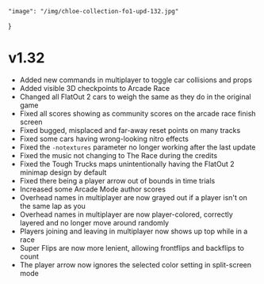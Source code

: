 	"image": "/img/chloe-collection-fo1-upd-132.jpg"
}

# v1.32

- Added new commands in multiplayer to toggle car collisions and props
- Added visible 3D checkpoints to Arcade Race
- Changed all FlatOut 2 cars to weigh the same as they do in the original game
- Fixed all scores showing as community scores on the arcade race finish screen
- Fixed bugged, misplaced and far-away reset points on many tracks
- Fixed some cars having wrong-looking nitro effects
- Fixed the `-notextures` parameter no longer working after the last update
- Fixed the music not changing to The Race during the credits
- Fixed the Tough Trucks maps unintentionally having the FlatOut 2 minimap design by default
- Fixed there being a player arrow out of bounds in time trials
- Increased some Arcade Mode author scores
- Overhead names in multiplayer are now grayed out if a player isn't on the same lap as you
- Overhead names in multiplayer are now player-colored, correctly layered and no longer move around randomly
- Players joining and leaving in multiplayer now shows up top while in a race
- Super Flips are now more lenient, allowing frontflips and backflips to count
- The player arrow now ignores the selected color setting in split-screen mode